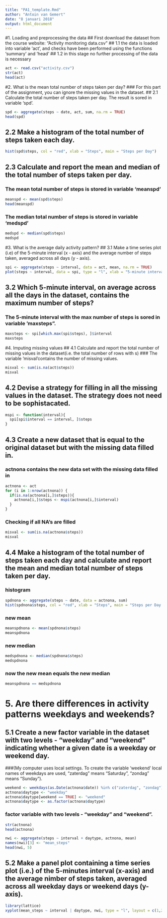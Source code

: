 ```yaml
---
title: "PA1_template.Rmd"
author: "Antoin van Gemert"
date: "8 januari 2018"
output: html_document
---
```

#1. Loading and preprocessing the data
## First download the dataset  from the course website: "Activity monitoring data.csv"
## 1.1 the data is loaded into variable 'act', and checks have been performed using the functions 'summary' and 'head'
## 1.2 in this stage no further processing of the data is necessary
```r
act <- read.csv("activity.csv")
str(act)
head(act)
```
#2. What is the mean total number of steps taken per day?
### For this part of the assignment, you can ignore the missing values in the dataset.
## 2.1 Calculate the total number of steps taken per day. The result is sored in variable 'spd'.
```r
spd <- aggregate(steps ~ date, act, sum, na.rm = TRUE)
head(spd)
```
## 2.2 Make a histogram of the total number of steps taken each day.
```r
hist(spd$steps, col = "red", xlab = "Steps", main = "Steps per Day")
```
## 2.3 Calculate and report the mean and median of the total number of steps taken per day.
### The mean total number of steps is stored in variable 'meanspd'
```r
meanspd <- mean(spd$steps)
head(meanspd)
```
### The median total number of steps is stored in variable 'medspd'
```r
medspd <- median(spd$steps)
medspd
```
#3. What is the average daily activity pattern?
## 3.1 Make a time series plot (i.e) of the 5-minute interval (x - axis) and the average number of steps taken, averaged across all days (y - axis).
```r
spi <- aggregate(steps ~ interval, data = act, mean, na.rm = TRUE)
plot(steps ~ interval, data = spi, type = "l", xlab = "5-minute interval", ylab = "Average number of steps", main = "Average Daily Activity Pattern")
```
## 3.2 Which 5-minute interval, on average across all the days in the dataset, contains the maximum number of steps?
### The 5-minute interval with the max number of steps is sored in variable 'maxsteps". 
```r
maxsteps <- spi[which.max(spi$steps), ]$interval
maxsteps
```
#4. Imputing missing values
## 4.1 Calculate and report the total number of missing values in the dataset(i.e. the total number of rows with s)
### The variable 'misval'contains the number of missing values.
```r
misval <- sum(is.na(act$steps))
misval
```
## 4.2 Devise a strategy for filling in all the missing values in the dataset. The strategy does not need to be sophistacated.
```r
mspi <- function(interval){
  spi[spi$interval == interval, ]$steps
}
```
## 4.3 Create a new dataset that is equal to the original dataset but with the missing data filled in.
### actnona contains the new data set with the missing data filled in
```r
actnona <- act
for (i in 1:nrow(actnona)) {
  if(is.na(actnona[i,]$steps)){
    actnona[i,]$steps <- mspi(actnona[i,]$interval)
  }
}
```
### Checking if all NA's are filled
```r
misval <- sum(is.na(actnona$steps))
misval
```
## 4.4 Make a histogram of the total number of steps taken each day and calculate and report the mean and median total number of steps taken per day.
### histogram
```r
spdnona <- aggregate(steps ~ date, data = actnona, sum) 
hist(spdnona$steps, col = "red", xlab = "Steps", main = "Steps per Day Complete")
```
### new mean
```r
meanspdnona <- mean(spdnona$steps)
meanspdnona
```
### new median
```r
medspdnona <- median(spdnona$steps)
medspdnona
```
### now the new mean equals the new median 
```r
meanspdnona == medspdnona
```
# 5. Are there differences in activity patterns weekdays and weekends?
## 5.1 Create a new factor variable in the dataset with two levels - "weekday" and "weekend" indicating whether a given date is a weekday or weekend day.
###(My computer uses local settings. To create the variable 'weekend' local names of weekdays are used, "zaterdag" means "Saturday", "zondag" means "Sunday").
```r
weekend <- weekdays(as.Date(actnona$date)) %in% c("zaterdag", "zondag")
actnona$daytype <- "weekday"
actnona$daytype[weekend == TRUE] <- "weekend"
actnona$daytype <- as.factor(actnona$daytype)
```
### factor variable with two levels - "weekday" and "weekend".
```r
str(actnona)
head(actnona)
```
```r
nwi <- aggregate(steps ~ interval + daytype, actnona, mean)
names(nwi)[3] <- "mean_steps"
head(nwi, 5)
```
## 5.2 Make a panel plot containing a time series plot (i.e.) of the 5-minutes interval (x-axis) and the average nimber of steps taken, averaged across all weekday days or weekend days (y-axis).
```r
library(lattice)
xyplot(mean_steps ~ interval | daytype, nwi, type = "l", layout = c(1,2), main = "Time Series Plot", xlab = "Interval", ylab = "Average Steps Taken")
```